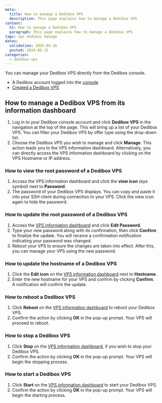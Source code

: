 ```yaml
---
meta:
  title: How to manage a Dedibox VPS
  description: This page explains how to manage a Dedibox VPS
content:
  h1: How to manage a Dedibox VPS
  paragraph: This page explains how to manage a Dedibox VPS
tags: vps dedibox manage
dates:
  validation: 2025-05-26
  posted: 2024-05-15
categories:
  - dedibox-vps
---
```



You can manage your Dedibox VPS directly from the Dedibox console.

<Requirements />

- A Dedibox account logged into the [console](https://console.online.net)
- [Created a Dedibox VPS](/dedibox-vps/how-to/create-vps/)

## How to manage a Dedibox VPS from its information dashboard

1. Log in to your Dedibox console account and click **Dedibox VPS** in the navigation at the top of the page. This will bring up a list of your Dedibox VPS. 
        <Message type="tip">
            You can filter your Dedibox VPS by offer type using the drop-down list.
        </Message>
2. Choose the Dedibox VPS you wish to manage and click **Manage**. This action leads you to the VPS information dashboard.
        <Message type="tip">
            Alternatively, you can directly access the VPS information dashboard by
	        clicking on the VPS Hostname or IP address.
        </Message>
 
### How to view the root password of a Dedibox VPS

1. Access the VPS information dashboard and click the **view icon** (eye symbol) next to **Password**.
2. The password of your Dedibox VPS displays. You can copy and paste it into your SSH client during connection to your VPS.
    <Message type="tip">
        Click the view icon again to hide the password.
    </Message>

### How to update the root password of a Dedibox VPS

1. Access the [VPS information dashboard](#how-to-manage-a-dedibox-vps-from-its-information-dashboard) and click **Edit Password**.
2. Type your new password along with its confirmation, then click **Confirm** to finalize the update. You will receive a confirmation notification indicating your password was changed.
3. Reboot your VPS to ensure the changes are taken into effect. After this, you can manage your VPS using the new password.

### How to update the hostname of a Dedibox VPS

1. Click the **Edit icon** on the [VPS information dashboard](#how-to-manage-a-dedibox-vps-from-its-information-dashboard) next to **Hostname**.
2. Enter the new hostname for your VPS and confirm by clicking **Confirm**. A notification will confirm the update.

### How to reboot a Dedibox VPS

1. Click **Reboot** on the [VPS information dashboard](#how-to-manage-a-dedibox-vps-from-its-information-dashboard) to reboot your Dedibox VPS.
2. Confirm the action by clicking **OK** in the pop-up prompt. Your VPS will proceed to reboot.

### How to stop a Dedibox VPS

1. Click **Stop** on the [VPS information dashboard](#how-to-manage-a-dedibox-vps-from-its-information-dashboard), if you wish to stop your Dedibox VPS.
2. Confirm the action by clicking **OK** in the pop-up prompt. Your VPS will begin the stopping process.

### How to start a Dedibox VPS

1. Click **Start** on the [VPS information dashboard](#how-to-manage-a-dedibox-vps-from-its-information-dashboard) to start your Dedibox VPS.
2. Confirm the action by clicking **OK** in the pop-up prompt. Your VPS will begin the starting process.